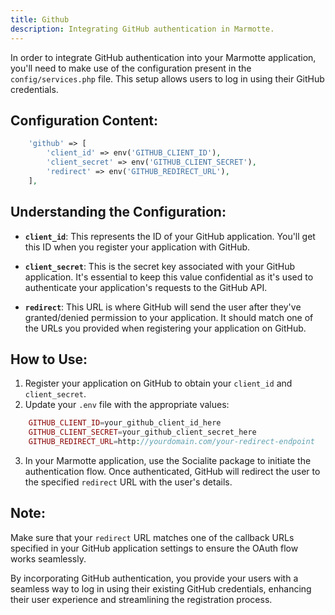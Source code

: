```yaml
---
title: Github
description: Integrating GitHub authentication in Marmotte.
---
```


In order to integrate GitHub authentication into your Marmotte application, you'll need to make use of the configuration present in the `config/services.php` file. This setup allows users to log in using their GitHub credentials.

## Configuration Content:
```php
    'github' => [
        'client_id' => env('GITHUB_CLIENT_ID'),
        'client_secret' => env('GITHUB_CLIENT_SECRET'),
        'redirect' => env('GITHUB_REDIRECT_URL'),
    ],
```
## Understanding the Configuration:

- **`client_id`**: This represents the ID of your GitHub application. You'll get this ID when you register your application with GitHub.

- **`client_secret`**: This is the secret key associated with your GitHub application. It's essential to keep this value confidential as it's used to authenticate your application's requests to the GitHub API.

- **`redirect`**: This URL is where GitHub will send the user after they've granted/denied permission to your application. It should match one of the URLs you provided when registering your application on GitHub.

## How to Use:

1. Register your application on GitHub to obtain your `client_id` and `client_secret`.
2. Update your `.env` file with the appropriate values:
```php
    GITHUB_CLIENT_ID=your_github_client_id_here
    GITHUB_CLIENT_SECRET=your_github_client_secret_here
    GITHUB_REDIRECT_URL=http://yourdomain.com/your-redirect-endpoint
```
3. In your Marmotte application, use the Socialite package to initiate the authentication flow. Once authenticated, GitHub will redirect the user to the specified `redirect` URL with the user's details.

## Note:

Make sure that your `redirect` URL matches one of the callback URLs specified in your GitHub application settings to ensure the OAuth flow works seamlessly.

By incorporating GitHub authentication, you provide your users with a seamless way to log in using their existing GitHub credentials, enhancing their user experience and streamlining the registration process.
